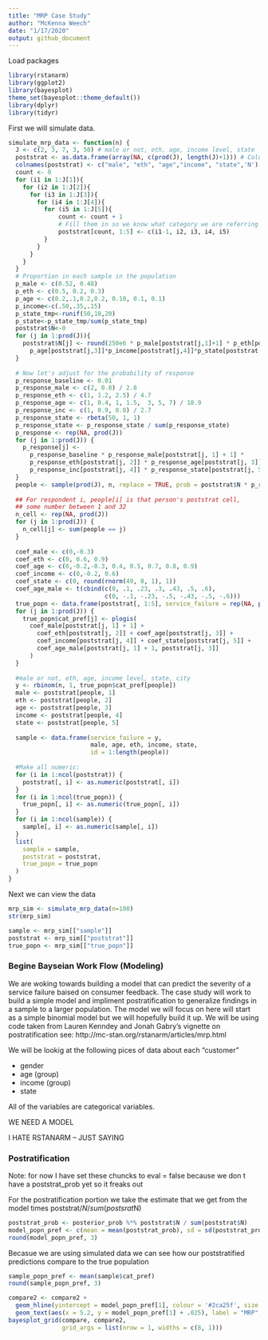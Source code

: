 ```yaml
---
title: "MRP Case Study"
author: "McKenna Weech"
date: "1/17/2020"
output: github_document
---
```


Load packages 
```r
library(rstanarm)
library(ggplot2)
library(bayesplot)
theme_set(bayesplot::theme_default())
library(dplyr)
library(tidyr)
```

First we will simulate data. 
```r
simulate_mrp_data <- function(n) {
  J <- c(2, 3, 7, 3, 50) # male or not, eth, age, income level, state
  poststrat <- as.data.frame(array(NA, c(prod(J), length(J)+1))) # Columns of post-strat matrix, plus one for size
  colnames(poststrat) <- c("male", "eth", "age","income", "state",'N')
  count <- 0
  for (i1 in 1:J[1]){
    for (i2 in 1:J[2]){
      for (i3 in 1:J[3]){
        for (i4 in 1:J[4]){
          for (i5 in 1:J[5]){
              count <- count + 1
              # Fill them in so we know what category we are referring to
              poststrat[count, 1:5] <- c(i1-1, i2, i3, i4, i5) 
          }
        }
      }
    }
  }
  # Proportion in each sample in the population
  p_male <- c(0.52, 0.48)
  p_eth <- c(0.5, 0.2, 0.3)
  p_age <- c(0.2,.1,0.2,0.2, 0.10, 0.1, 0.1)
  p_income<-c(.50,.35,.15)
  p_state_tmp<-runif(50,10,20)
  p_state<-p_state_tmp/sum(p_state_tmp)
  poststrat$N<-0
  for (j in 1:prod(J)){
    poststrat$N[j] <- round(250e6 * p_male[poststrat[j,1]+1] * p_eth[poststrat[j,2]] *
      p_age[poststrat[j,3]]*p_income[poststrat[j,4]]*p_state[poststrat[j,5]]) #Adjust the N to be the number observed in each category in each group
  }
  
  # Now let's adjust for the probability of response
  p_response_baseline <- 0.01
  p_response_male <- c(2, 0.8) / 2.8
  p_response_eth <- c(1, 1.2, 2.5) / 4.7
  p_response_age <- c(1, 0.4, 1, 1.5,  3, 5, 7) / 18.9
  p_response_inc <- c(1, 0.9, 0.8) / 2.7
  p_response_state <- rbeta(50, 1, 1)
  p_response_state <- p_response_state / sum(p_response_state)
  p_response <- rep(NA, prod(J))
  for (j in 1:prod(J)) {
    p_response[j] <-
      p_response_baseline * p_response_male[poststrat[j, 1] + 1] *
      p_response_eth[poststrat[j, 2]] * p_response_age[poststrat[j, 3]] *
      p_response_inc[poststrat[j, 4]] * p_response_state[poststrat[j, 5]]
  }
  people <- sample(prod(J), n, replace = TRUE, prob = poststrat$N * p_response)
  
  ## For respondent i, people[i] is that person's poststrat cell,
  ## some number between 1 and 32
  n_cell <- rep(NA, prod(J))
  for (j in 1:prod(J)) {
    n_cell[j] <- sum(people == j)
  }
  
  coef_male <- c(0,-0.3)
  coef_eth <- c(0, 0.6, 0.9)
  coef_age <- c(0,-0.2,-0.3, 0.4, 0.5, 0.7, 0.8, 0.9)
  coef_income <- c(0,-0.2, 0.6)
  coef_state <- c(0, round(rnorm(49, 0, 1), 1))
  coef_age_male <- t(cbind(c(0, .1, .23, .3, .43, .5, .6),
                           c(0, -.1, -.23, -.5, -.43, -.5, -.6)))
  true_popn <- data.frame(poststrat[, 1:5], service_failure = rep(NA, prod(J)))
  for (j in 1:prod(J)) {
    true_popn$cat_pref[j] <- plogis(
      coef_male[poststrat[j, 1] + 1] +
        coef_eth[poststrat[j, 2]] + coef_age[poststrat[j, 3]] +
        coef_income[poststrat[j, 4]] + coef_state[poststrat[j, 5]] +
        coef_age_male[poststrat[j, 1] + 1, poststrat[j, 3]]
      )
  }
  
  #male or not, eth, age, income level, state, city
  y <- rbinom(n, 1, true_popn$cat_pref[people])
  male <- poststrat[people, 1]
  eth <- poststrat[people, 2]
  age <- poststrat[people, 3]
  income <- poststrat[people, 4]
  state <- poststrat[people, 5]
  
  sample <- data.frame(service_failure = y, 
                       male, age, eth, income, state, 
                       id = 1:length(people))
  
  #Make all numeric:
  for (i in 1:ncol(poststrat)) {
    poststrat[, i] <- as.numeric(poststrat[, i])
  }
  for (i in 1:ncol(true_popn)) {
    true_popn[, i] <- as.numeric(true_popn[, i])
  }
  for (i in 1:ncol(sample)) {
    sample[, i] <- as.numeric(sample[, i])
  }
  list(
    sample = sample,
    poststrat = poststrat,
    true_popn = true_popn
  )
}
```

Next we can view the data
```r
mrp_sim <- simulate_mrp_data(n=100)
str(mrp_sim)

sample <- mrp_sim[["sample"]]
poststrat <- mrp_sim[["poststrat"]]
true_popn <- mrp_sim[["true_popn"]]
```

### Begine Bayseian Work Flow (Modeling) 
We are woking towards building a model that can predict the severity of a service failure baised on consumer feedback. The case study will work to build a simple model and impliment postratification to generalize findings in a sample to a larger population. The model we will focus on here will start as a simple binomial model but we will hopefully build it up. We will be using code taken from Lauren Kenndey and Jonah Gabry's vignette on postratification see: http://mc-stan.org/rstanarm/articles/mrp.html

We will be lookig at the following pices of data about each "customer"

* gender
* age (group)
* income (group)
* state 

All of the variables are categorical variables.

WE NEED A MODEL 

I HATE RSTANARM -- JUST SAYING 

### Postratification 
Note: for now I have set these chuncks to eval = false because we don
t have a poststrat_prob yet so it freaks out 

For the postratification portion we take the estimate that we get from the model times poststrat$/N / sum(postsrat$N) 

```r
poststrat_prob <- posterior_prob %*% poststrat$N / sum(poststrat$N)
model_popn_pref <- c(mean = mean(poststrat_prob), sd = sd(poststrat_prob))
round(model_popn_pref, 3)
```

Becasue we are using simulated data we can see how our poststratified predictions compare to the true population 

```r
sample_popn_pref <- mean(sample$cat_pref)
round(sample_popn_pref, 3)

compare2 <- compare2 +
  geom_hline(yintercept = model_popn_pref[1], colour = '#2ca25f', size = 1) +
  geom_text(aes(x = 5.2, y = model_popn_pref[1] + .025), label = "MRP", colour = '#2ca25f')
bayesplot_grid(compare, compare2, 
               grid_args = list(nrow = 1, widths = c(8, 1)))
```

